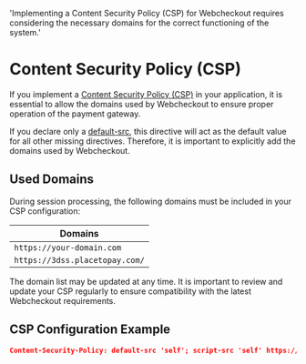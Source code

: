   'Implementing a Content Security Policy (CSP) for Webcheckout requires considering the necessary domains for the correct functioning of the system.'

# Content Security Policy (CSP)

If you implement a [Content Security Policy (CSP)](https://developer.mozilla.org/en-US/docs/Web/HTTP/CSP) in your application, it is essential to allow the domains used by Webcheckout to ensure proper operation of the payment gateway.

If you declare only a [default-src](https://developer.mozilla.org/en-US/docs/Web/HTTP/Headers/Content-Security-Policy/default-src), this directive will act as the default value for all other missing directives. Therefore, it is important to explicitly add the domains used by Webcheckout.

## Used Domains

During session processing, the following domains must be included in your CSP configuration:

| Domains                         |
|---------------------------------|
| `https://your-domain.com`       |
| `https://3dss.placetopay.com/`  |

<Note> The domain list may be updated at any time. It is important to review and update your CSP regularly to ensure compatibility with the latest Webcheckout requirements. </Note>

## CSP Configuration Example
```json
Content-Security-Policy: default-src 'self'; script-src 'self' https://3dss.placetopay.com; connect-src 'self' https://your-domain.com https://3dss.placetopay.com; img-src 'self' https://your-domain.com https://3dss.placetopay.com; frame-src https://3dss.placetopay.com;
```